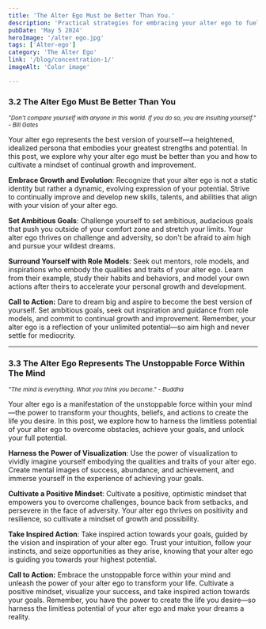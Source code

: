 ```yaml
---
title: 'The Alter Ego Must be Better Than You.'
description: 'Practical strategies for embracing your alter ego to fuel personal growth, overcome challenges, and achieve success.'
pubDate: 'May 5 2024'
heroImage: '/alter ego.jpg'
tags: ['Alter-ego']
category: 'The Alter Ego'
link: '/blog/concentration-1/'
imageAlt: 'Color image'

---
```



### 3.2 The Alter Ego Must Be Better Than You

<p><i><small>"Don't compare yourself with anyone in this world. If you do so, you are insulting yourself." - Bill Gates</small></i></p>

Your alter ego represents the best version of yourself—a heightened, idealized persona that embodies your greatest strengths and potential. In this post, we explore why your alter ego must be better than you and how to cultivate a mindset of continual growth and improvement.

**Embrace Growth and Evolution**: Recognize that your alter ego is not a static identity but rather a dynamic, evolving expression of your potential. Strive to continually improve and develop new skills, talents, and abilities that align with your vision of your alter ego.

**Set Ambitious Goals**: Challenge yourself to set ambitious, audacious goals that push you outside of your comfort zone and stretch your limits. Your alter ego thrives on challenge and adversity, so don't be afraid to aim high and pursue your wildest dreams.

**Surround Yourself with Role Models**: Seek out mentors, role models, and inspirations who embody the qualities and traits of your alter ego. Learn from their example, study their habits and behaviors, and model your own actions after theirs to accelerate your personal growth and development.

**Call to Action:** Dare to dream big and aspire to become the best version of yourself. Set ambitious goals, seek out inspiration and guidance from role models, and commit to continual growth and improvement. Remember, your alter ego is a reflection of your unlimited potential—so aim high and never settle for mediocrity.

---

### 3.3 The Alter Ego Represents The Unstoppable Force Within The Mind

<p><i><small>"The mind is everything. What you think you become." - Buddha</small></i></p>

Your alter ego is a manifestation of the unstoppable force within your mind—the power to transform your thoughts, beliefs, and actions to create the life you desire. In this post, we explore how to harness the limitless potential of your alter ego to overcome obstacles, achieve your goals, and unlock your full potential.

**Harness the Power of Visualization**: Use the power of visualization to vividly imagine yourself embodying the qualities and traits of your alter ego. Create mental images of success, abundance, and achievement, and immerse yourself in the experience of achieving your goals.

**Cultivate a Positive Mindset**: Cultivate a positive, optimistic mindset that empowers you to overcome challenges, bounce back from setbacks, and persevere in the face of adversity. Your alter ego thrives on positivity and resilience, so cultivate a mindset of growth and possibility.

**Take Inspired Action**: Take inspired action towards your goals, guided by the vision and inspiration of your alter ego. Trust your intuition, follow your instincts, and seize opportunities as they arise, knowing that your alter ego is guiding you towards your highest potential.

**Call to Action:** Embrace the unstoppable force within your mind and unleash the power of your alter ego to transform your life. Cultivate a positive mindset, visualize your success, and take inspired action towards your goals. Remember, you have the power to create the life you desire—so harness the limitless potential of your alter ego and make your dreams a reality.